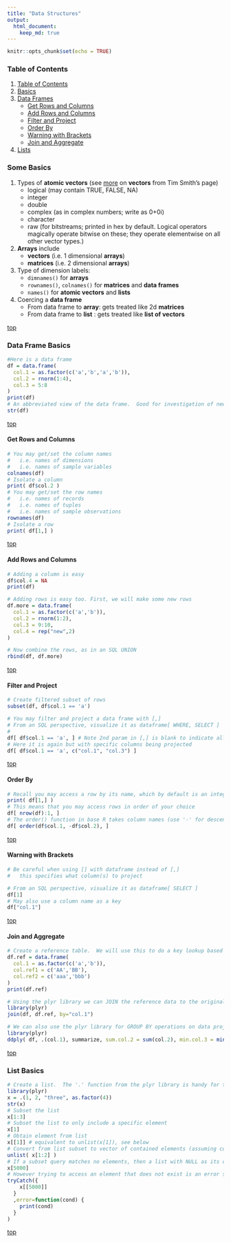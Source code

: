 ```yaml
---
title: "Data Structures"
output: 
  html_document:
    keep_md: true
---
```


```r
knitr::opts_chunk$set(echo = TRUE)
```

### Table of Contents

1. [Table of Contents](#table-of-contents)
2. [Basics](#some-basics)
3. [Data Frames](#data-frame-basics)
    - [Get Rows and Columns](#get-rows-and-columns)
    - [Add Rows and Columns](#add-rows-and-columns)
    - [Filter and Project](#filter-and-project)
    - [Order By](#order-by)
    - [Warning with Brackets](#warning-with-brackets)
    - [Join and Aggregate](#join-and-aggregate)
4. [Lists](#list-basics)


### Some Basics

1. Types of **atomic vectors** (see [more](http://arrgh.tim-smith.us/atomic.html) on **vectors** from Tim Smith's page)
    - logical (may contain TRUE, FALSE, NA)
    - integer
    - double
    - complex (as in complex numbers; write as 0+0i)
    - character
    - raw (for bitstreams; printed in hex by default. Logical operators magically operate bitwise on these; they operate elementwise on all other vector types.)
    
2. **Arrays** include
    - **vectors** (i.e. 1 dimensional **arrays**)
    - **matrices** (i.e. 2 dimensional **arrays**)
    
4. Type of dimension labels:
    - `dimnames()` for **arrays**
    - `rownames()`, `colnames()` for **matrices** and **data frames**
    - `names()` for **atomic vectors** and **lists**
	
5. Coercing a **data frame**
    - From data frame to **array**: gets treated like 2d **matrices**
    - From data frame to **list** : gets treated like **list of vectors**

[top](#table-of-contents)

### Data Frame Basics
```r
#Here is a data frame
df = data.frame( 
  col.1 = as.factor(c('a','b','a','b')), 
  col.2 = rnorm(1:4), 
  col.3 = 5:8 
)
print(df)
# An abbreviated view of the data frame.  Good for investigation of newly read/created data
str(df)
```
[top](#table-of-contents)

#### Get Rows and Columns
```r
# You may get/set the column names 
#   i.e. names of dimensions 
#   i.e. names of sample variables
colnames(df)
# Isolate a column
print( df$col.2 )
# You may get/set the row names
#   i.e. names of records 
#   i.e. names of tuples 
#   i.e. names of sample observations
rownames(df)
# Isolate a row 
print( df[1,] )
```
[top](#table-of-contents)

#### Add Rows and Columns
```r
# Adding a column is easy
df$col.4 = NA
print(df)

# Adding rows is easy too. First, we will make some new rows
df.more = data.frame( 
  col.1 = as.factor(c('a','b')), 
  col.2 = rnorm(1:2), 
  col.3 = 9:10,
  col.4 = rep("new",2)
)

# Now combine the rows, as in an SQL UNION
rbind(df, df.more)
```
[top](#table-of-contents)

#### Filter and Project
```r

# Create filtered subset of rows
subset(df, df$col.1 == 'a')

# You may filter and project a data frame with [,]
# From an SQL perspective, visualize it as dataframe[ WHERE, SELECT ]
#
df[ df$col.1 == 'a', ] # Note 2nd param in [,] is blank to indicate all variables
# Here it is again but with specific columns being projected
df[ df$col.1 == 'a', c("col.1", "col.3") ]
```
[top](#table-of-contents)

#### Order By
```r
# Recall you may access a row by its name, which by default is an integer sequence: 1, 2, ..., nrow
print( df[1,] )
# This means that you may access rows in order of your choice
df[ nrow(df):1, ]
# The order() function in base R takes column names (use '-' for descending)
df[ order(df$col.1, -df$col.2), ]
```
[top](#table-of-contents)

#### Warning with Brackets
```r
# Be careful when using [] with dataframe instead of [,]
#   this specifies what column(s) to project

# From an SQL perspective, visualize it as dataframe[ SELECT ] 
df[1]
# May also use a column name as a key
df["col.1"]
```
[top](#table-of-contents)

#### Join and Aggregate

```r

# Create a reference table.  We will use this to do a key lookup based on col.1
df.ref = data.frame( 
  col.1 = as.factor(c('a','b')), 
  col.ref1 = c('AA','BB'),
  col.ref2 = c('aaa','bbb')
)
print(df.ref)

# Using the plyr library we can JOIN the reference data to the original data
library(plyr)
join(df, df.ref, by="col.1")

# We can also use the plyr library for GROUP BY operations on data projections
library(plyr)
ddply( df, .(col.1), summarize, sum.col.2 = sum(col.2), min.col.3 = min(col.3) )
```
[top](#table-of-contents)

### List Basics

```r
# Create a list.  The '.' function from the plyr library is handy for this.
library(plyr)
x = .(1, 2, "three", as.factor(4))
str(x)
# Subset the list
x[1:3]
# Subset the list to only include a specific element
x[1]
# Obtain element from list
x[[1]] # equivalent to unlist(x[1]), see below
# Convert from list subset to vector of contained elements (assuming consistent element types)
unlist( x[1:2] )
# If a subset query matches no elements, then a list with NULL as its only element is returned
x[5000]
# However trying to access an element that does not exist is an error state
tryCatch({
    x[[5000]]
  }
  ,error=function(cond) {
    print(cond)
  }
)
```
[top](#table-of-contents)





